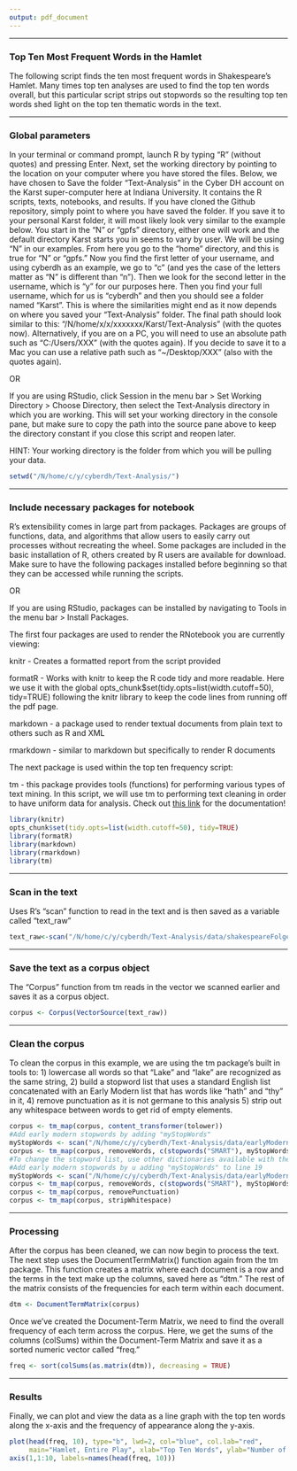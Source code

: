 ```yaml
---
output: pdf_document
---
```


***
### Top Ten Most Frequent Words in the Hamlet

The following script finds the ten most frequent words in Shakespeare's Hamlet. Many times top ten analyses are used to find the top ten words overall, but this particular script strips out stopwords so the resulting top ten words shed light on the top ten thematic words in the text.

***
### Global parameters 

In your terminal or command prompt, launch R by typing "R" (without quotes) and pressing Enter. Next, set the working directory by pointing to the location on your computer where you have stored the files. Below, we have chosen to Save the folder "Text-Analysis" in the Cyber DH account on the Karst super-computer here at Indiana University. It contains the R scripts, texts, notebooks, and results. If you have cloned the Github repository, simply point to where you have saved the folder. If you save it to your personal Karst folder, it will most likely look very similar to the example below. You start in the "N" or "gpfs" directory, either one will work and the default directory Karst starts you in seems to vary by user. We will be using "N" in our examples. From here you go to the "home" directory, and this is true for "N" or "gpfs." Now you find the first letter of your username, and using cyberdh as an example, we go to "c" (and yes the case of the letters matter as "N" is different than "n"). Then we look for the second letter in the username, which is "y" for our purposes here. Then you find your full username, which for us is "cyberdh" and then you should see a folder named "Karst". This is where the similarities might end as it now depends on where you saved your "Text-Analysis" folder. The final path should look similar to this: "/N/home/x/x/xxxxxxx/Karst/Text-Analysis" (with the quotes now). Alternatively, if you are on a PC, you will need to use an absolute path such as "C:/Users/XXX" (with the quotes again). If you decide to save it to a Mac you can use a relative path such as "~/Desktop/XXX" (also with the quotes again).

OR

If you are using RStudio, click Session in the menu bar > Set Working Directory > Choose Directory, then select the Text-Analysis directory in which you are working. This will set your working directory in the console pane, but make sure to copy the path into the source pane above to keep the directory constant if you close this script and reopen later.

HINT: Your working directory is the folder from which you will be pulling your data.

```r
setwd("/N/home/c/y/cyberdh/Text-Analysis/")
```

***
### Include necessary packages for notebook 

R's extensibility comes in large part from packages. Packages are groups of functions, data, and algorithms that allow users to easily carry out processes without recreating the wheel. Some packages are included in the basic installation of R, others created by R users are available for download. Make sure to have the following packages installed before beginning so that they can be accessed while running the scripts.

OR

If you are using RStudio, packages can be installed by navigating to Tools in the menu bar > Install Packages.

The first four packages are used to render the RNotebook you are currently viewing:

knitr - Creates a formatted report from the script provided

formatR - Works with knitr to keep the R code tidy and more readable. Here we use it with the global opts_chunk$set(tidy.opts=list(width.cutoff=50), tidy=TRUE) following the knitr library to keep the code lines from running off the pdf page.

markdown - a package used to render textual documents from plain text to others such as R and XML

rmarkdown - similar to markdown but specifically to render R documents


The next package is used within the top ten frequency script:

tm - this package provides tools (functions) for performing various types of text mining. In this script, we will use tm to performing text cleaning in order to have uniform data for analysis. Check out [this link](https://cran.r-project.org/web/packages/tm/vignettes/tm.pdf) for the documentation!

```r
library(knitr)
opts_chunk$set(tidy.opts=list(width.cutoff=50), tidy=TRUE)
library(formatR)
library(markdown)
library(rmarkdown)
library(tm)
```

***
### Scan in the text

Uses R's "scan" function to read in the text and is then saved as a variable called "text_raw"

```r
text_raw<-scan("/N/home/c/y/cyberdh/Text-Analysis/data/shakespeareFolger/Hamlet.txt", what="character", sep="\n")
```

***
### Save the text as a corpus object

The "Corpus" function from tm reads in the vector we scanned earlier and saves it as a corpus object.

```r
corpus <- Corpus(VectorSource(text_raw))
```

***
### Clean the corpus

To clean the corpus in this example, we are using the tm package's built in tools to:
1) lowercase all words so that "Lake" and "lake" are recognized as the same string, 
2) build a stopword list that uses a standard English list concatenated with an Early Modern list that has words like "hath" and "thy" in it,
4) remove punctuation as it is not germane to this analysis
5) strip out any whitespace between words to get rid of empty elements.

```r
corpus <- tm_map(corpus, content_transformer(tolower))
#Add early modern stopwords by adding "myStopWords" 
myStopWords <- scan("/N/home/c/y/cyberdh/Text-Analysis/data/earlyModernStopword.txt", what="character", sep="\n")
corpus <- tm_map(corpus, removeWords, c(stopwords("SMART"), myStopWords))
#To change the stopword list, use other dictionaries available with the tm package
#Add early modern stopwords by u adding "myStopWords" to line 19
myStopWords <- scan("/N/home/c/y/cyberdh/Text-Analysis/data/earlyModernStopword.txt", what="character", sep="\n")
corpus <- tm_map(corpus, removeWords, c(stopwords("SMART"), myStopWords))
corpus <- tm_map(corpus, removePunctuation)
corpus <- tm_map(corpus, stripWhitespace)
```

***
### Processing

After the corpus has been cleaned, we can now begin to process the text. The next step uses the DocumentTermMatrix() function again from the tm package. This function creates a matrix where each document is a row and the terms in the text make up the columns, saved here as "dtm." The rest of the matrix consists of the frequencies for each term within each document.

```r
dtm <- DocumentTermMatrix(corpus)
```

Once we've created the Document-Term Matrix, we need to find the overall frequency of each term across the corpus. Here, we get the sums of the columns (colSums) within the Document-Term Matrix and save it as a sorted numeric vector called "freq."

```r
freq <- sort(colSums(as.matrix(dtm)), decreasing = TRUE)
```

***
### Results

Finally, we can plot and view the data as a line graph with the top ten words along the x-axis and the frequency of appearance along the y-axis. 

```r
plot(head(freq, 10), type="b", lwd=2, col="blue", col.lab="red",
     main="Hamlet, Entire Play", xlab="Top Ten Words", ylab="Number of Occurences", xaxt="n",)
axis(1,1:10, labels=names(head(freq, 10)))
```
